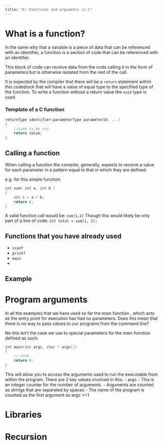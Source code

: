 ```yaml
---
title: "6: Functions and arguments in C"
---
```


# What is a function?
In the same why that a variable is a piece of data that can be referenced with an identifier, a function is a section of code that can be referenced with an identifier.

This block of code can receive data from the code calling it in the form of parameters but is otherwise isolated from the rest of the call. 

It is expected by the compiler that there will be a `return` statement within this codeblock that will have a value of equal type to the specified type of the function. To write a function without a return value the `void` type is used.

### Template of a C function
``` C
returnType identifier(parameterType parameterId, ...)
{
    //code to be run
    return value;
}

```

## Calling a function
When calling a function the compiler, generally, expects to receive a value for each parameter in a pattern equal to that in which they are defined.

e.g. for this simple function:
``` c
int sum( int a, int b )
{
    int c = a + b;
    return c;
}
```
A valid function call would be: `sum(1,2)` Though this would likely be only part of a line of code: `int total = sum(1, 2);`

## Functions that you have already used
- `scanf`
- `printf`
- `main`
-


## Example


# Program arguments
In all the examples that we have used so far the main function , which acts as the entry point for execution has had no parameters. Does this mean that there is no way to pass values to our programs from the command line?

No this isn't the case we use to special parameters for the main function defined as such:
``` c
int main(int argc, char * argv[])
{
    // Code
    return 0;
}
```

This will allow you to access the arguments used to run the executable from within the program. There are 2 key values involved in this:
- argc
    - This is an integer counter for the number of arguments.
    - Arguments are counted as strings that are separated by spaces
    - The name of the program is counted as the first argument so argc >=1

# Libraries

# Recursion
